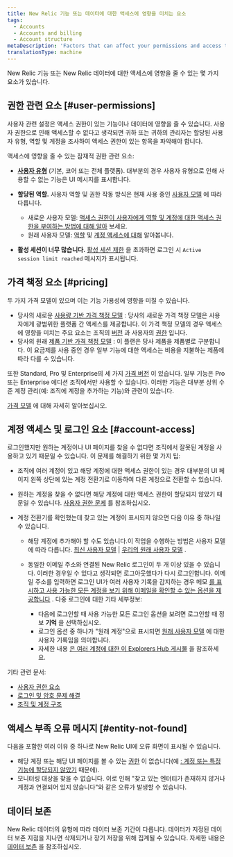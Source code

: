 ```yaml
---
title: New Relic 기능 또는 데이터에 대한 액세스에 영향을 미치는 요소
tags:
  - Accounts
  - Accounts and billing
  - Account structure
metaDescription: 'Factors that can affect your permissions and access to New Relic features, data, and accounts.'
translationType: machine
---
```


New Relic 기능 또는 New Relic 데이터에 대한 액세스에 영향을 줄 수 있는 몇 가지 요소가 있습니다.

## 권한 관련 요소 [#user-permissions]

사용자 관련 설정은 액세스 권한이 있는 기능이나 데이터에 영향을 줄 수 있습니다. 사용자 권한으로 인해 액세스할 수 없다고 생각되면 귀하 또는 귀하의 관리자는 할당된 사용자 유형, 역할 및 계정을 조사하여 액세스 권한이 있는 항목을 파악해야 합니다.

액세스에 영향을 줄 수 있는 잠재적 권한 관련 요소:

* **[사용자 유형](/docs/accounts/accounts-billing/new-relic-one-user-management/user-type)** (기본, 코어 또는 전체 플랫폼). 대부분의 경우 사용자 유형으로 인해 사용할 수 없는 기능은 UI 메시지를 표시합니다.

* **할당된 역할.** 사용자 역할 및 권한 작동 방식은 현재 사용 중인 [사용자 모델](/docs/accounts/original-accounts-billing/original-product-based-pricing/overview-user-models) 에 따라 다릅니다.

  * 새로운 사용자 모델: [액세스 권한이 사용자에게 역할 및 계정에 대한 액세스 권한을 부여하는 방법에 대해 알아](/docs/accounts/accounts-billing/new-relic-one-user-management/user-management-concepts/#understand-concepts) 보세요.
  * 원래 사용자 모델: [역할](/docs/accounts/original-accounts-billing/original-users-roles/users-roles-original-user-model/#roles) 및 [계정 액세스에 대해](/docs/accounts/original-accounts-billing/original-users-roles/parent-child-account-structure) 알아봅니다.

* **활성 세션이 너무 많습니다.** [활성 세션 제한](/docs/accounts/accounts-billing/account-setup/troubleshoot-new-relics-password-email-address-login-problems#active-sessions-limit) 을 초과하면 로그인 시 `Active session limit reached` 메시지가 표시됩니다.

## 가격 책정 요소 [#pricing]

두 가지 가격 모델이 있으며 이는 기능 가용성에 영향을 미칠 수 있습니다.

* 당사의 새로운 [사용량 기반 가격 책정 모델](/docs/new-relic-one-pricing-billing) : 당사의 새로운 가격 책정 모델은 사용자에게 광범위한 플랫폼 간 액세스를 제공합니다. 이 가격 책정 모델의 경우 액세스에 영향을 미치는 주요 요소는 조직의 [버전](https://newrelic.com/pricing) 과 사용자의 [권한](#user-permissions) 입니다.
* 당사의 원래 [제품 기반 가격 책정 모델](/docs/accounts/original-accounts-billing/product-pricing/product-based-pricing) : 이 플랜은 당사 제품을 제품별로 구분합니다. 이 요금제를 사용 중인 경우 일부 기능에 대한 액세스는 비용을 지불하는 제품에 따라 다를 수 있습니다.

또한 Standard, Pro 및 Enterprise의 세 가지 [가격 버전](https://newrelic.com/pricing) 이 있습니다. 일부 기능은 Pro 또는 Enterprise 에디션 조직에서만 사용할 수 있습니다. 이러한 기능은 대부분 상위 수준 계정 관리(예: 조직에 계정을 추가하는 기능)와 관련이 있습니다.

[가격 모델](/docs/accounts/original-accounts-billing/original-product-based-pricing/overview-pricing-models) 에 대해 자세히 알아보십시오.

## 계정 액세스 및 로그인 요소 [#account-access]

로그인했지만 원하는 계정이나 UI 페이지를 찾을 수 없다면 조직에서 잘못된 계정을 사용하고 있기 때문일 수 있습니다. 이 문제를 해결하기 위한 몇 가지 팁:

* 조직에 여러 계정이 있고 해당 계정에 대한 액세스 권한이 있는 경우 대부분의 UI 페이지 왼쪽 상단에 있는 계정 전환기로 이동하여 다른 계정으로 전환할 수 있습니다.

* 원하는 계정을 찾을 수 없다면 해당 계정에 대한 액세스 권한이 할당되지 않았기 때문일 수 있습니다. [사용자 권한 문제](#user-permissions) 를 참조하십시오.

* 계정 전환기를 확인했는데 찾고 있는 계정이 표시되지 않으면 다음 이유 중 하나일 수 있습니다.

  * 해당 계정에 추가해야 할 수도 있습니다.이 작업을 수행하는 방법은 사용자 모델에 따라 다릅니다. [최신 사용자 모델](/docs/accounts/accounts-billing/account-structure/new-relic-account-structure/#account-access) \| [우리의 원래 사용자 모델](/docs/accounts/original-accounts-billing/original-users-roles/original-account-structure) .

  * 동일한 이메일 주소와 연결된 New Relic 로그인이 두 개 이상 있을 수 있습니다. 이러한 경우일 수 있다고 생각되면 로그아웃했다가 다시 로그인합니다. 이메일 주소를 입력하면 로그인 UI가 여러 사용자 기록을 감지하는 경우 메모 [를 표시하고 사용 가능한 모든 계정을 보기 위해 이메일을 확인할 수 있는 옵션을 제공합니다](/docs/accounts/accounts-billing/account-setup/troubleshoot-new-relics-password-email-address-login-problems/#verify-email) . 다중 로그인에 대한 기타 세부정보:

    * 다음에 로그인할 때 사용 가능한 모든 로그인 옵션을 보려면 로그인할 때 정보 **기억** 을 선택하십시오.
    * 로그인 옵션 중 하나가 "원래 계정"으로 표시되면 [원래 사용자 모델](/docs/accounts/original-accounts-billing/original-product-based-pricing/overview-user-models) 에 대한 사용자 기록임을 의미합니다.
    * 자세한 내용 [은 여러 계정에 대한 이 Explorers Hub 게시물](https://discuss.newrelic.com/t/relic-solution-so-youve-created-a-new-account-and-cant-seem-to-access-your-old-account/113122) 을 참조하세요.

기타 관련 문서:

* [사용자 권한 요소](#user-permissions)
* [로그인 및 암호 문제 해결](/docs/accounts/install-new-relic/account-setup/troubleshoot-password-email-address-login-problems)
* [조직 및 계정 구조](/docs/accounts/accounts-billing/new-relic-one-pricing-users/account-user-structure)

## 액세스 부족 오류 메시지 [#entity-not-found]

다음을 포함한 여러 이유 중 하나로 New Relic UI에 오류 화면이 표시될 수 있습니다.

* 해당 계정 또는 해당 UI 페이지를 볼 수 있는 [권한](#user-permissions) 이 없습니다(예 [: 계정 또는 특정 기능에 할당되지 않았기](#account-access) 때문에).
* 모니터링 대상을 찾을 수 없습니다. 이로 인해 "찾고 있는 엔터티가 존재하지 않거나 계정과 연결되어 있지 않습니다"와 같은 오류가 발생할 수 있습니다.

## 데이터 보존

New Relic 데이터의 유형에 따라 데이터 보존 기간이 다릅니다. 데이터가 지정된 데이터 보존 지점을 지나면 삭제되거나 장기 저장을 위해 집계될 수 있습니다. 자세한 내용은 [데이터 보존](/docs/manage-stored-data) 을 참조하십시오.